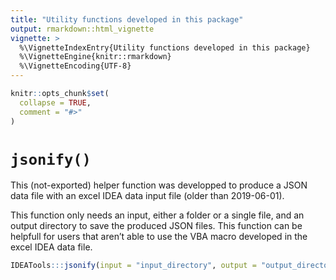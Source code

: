 ```yaml
---
title: "Utility functions developed in this package"
output: rmarkdown::html_vignette
vignette: >
  %\VignetteIndexEntry{Utility functions developed in this package}
  %\VignetteEngine{knitr::rmarkdown}
  %\VignetteEncoding{UTF-8}
---
```


```r
knitr::opts_chunk$set(
  collapse = TRUE,
  comment = "#>"
)
```

# `jsonify()`

This (not-exported) helper function was developped to produce a JSON data file with an excel IDEA data input file (older than 2019-06-01).

This function only needs an input, either a folder or a single file, and an output directory to save the produced JSON files. This function can be helpfull for users that aren't able to use the VBA macro developed in the excel IDEA data file.

```r
IDEATools:::jsonify(input = "input_directory", output = "output_directory")
```

